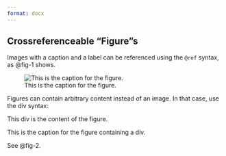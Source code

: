```yaml
---
format: docx
---
```


## Crossreferenceable "Figure"s

Images with a caption and a label can be referenced using the `@ref` syntax, as @fig-1 shows.

![This is the caption for the figure.](./figure.png){#fig-1}

Figures can contain arbitrary content instead of an image. In that case, use the div syntax:

::: {#fig-2}

::: {}

This div is the content of the figure.

:::

This is the caption for the figure containing a div.

:::

See @fig-2.
